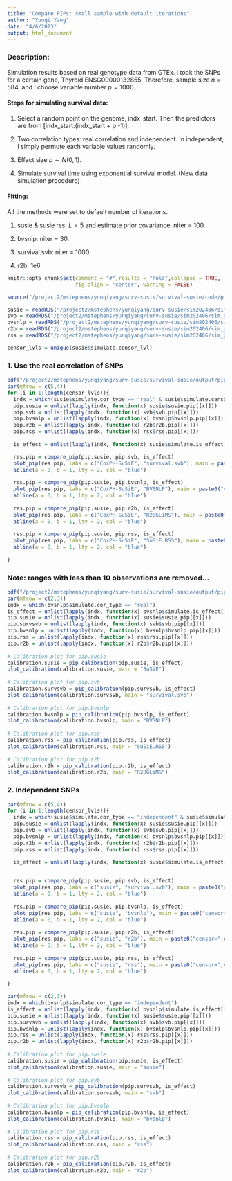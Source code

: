```yaml
---
title: "Compare PIPs: small sample with default iterations"
author: "Yunqi Yang"
date: "4/6/2023"
output: html_document
---
```


### Description:

Simulation results based on real genotype data from GTEx. I took the SNPs for a certain gene, Thyroid.ENSG00000132855. Therefore, sample size $n=584$, and I choose variable number $p=1000$.

#### Steps for simulating survival data:

1. Select a random point on the genome, indx_start. Then the predictors are from [indx_start:(indx_start + p -1)]. 

2. Two correlation types: real correlation and independent. In independent, I simply permute each variable values randomly.

3. Effect size $b\sim N(0,1)$.

4. Simulate survival time using exponential survival model. (New data simulation procedure)


#### Fitting:

All the methods were set to default number of iterations. 

1. susie & susie rss: $L=5$ and estimate prior covariance. niter = 100. 

2. bvsnlp: niter = 30.

3. survival.svb: niter = 1000

4. r2b: 1e6


```r
knitr::opts_chunk$set(comment = "#",results = "hold",collapse = TRUE,
                      fig.align = "center", warning = FALSE)
```

```r
source("/project2/mstephens/yunqiyang/surv-susie/survival-susie/code/pip.R")
```

```r
susie = readRDS("/project2/mstephens/yunqiyang/surv-susie/sim202406/sim_gtex_default_iter/susie.rds")
svb = readRDS("/project2/mstephens/yunqiyang/surv-susie/sim202406/sim_gtex_default_iter/svb.rds")
bvsnlp = readRDS("/project2/mstephens/yunqiyang/surv-susie/sim202406/sim_gtex_default_iter/bvsnlp.rds")
r2b = readRDS("/project2/mstephens/yunqiyang/surv-susie/sim202406/sim_gtex_default_iter/r2b.rds")
rss = readRDS("/project2/mstephens/yunqiyang/surv-susie/sim202406/sim_gtex_default_iter/rss.rds")
```

```r
censor_lvls = unique(susie$simulate.censor_lvl)
```

### 1. Use the real correlation of SNPs
```r
pdf("/project2/mstephens/yunqiyang/surv-susie/survival-susie/output/pip_gtex.pdf", width= 12, height = 18)
par(mfrow = c(5,4))
for (i in 1:length(censor_lvls)){
  indx = which(susie$simulate.cor_type == "real" & susie$simulate.censor_lvl == censor_lvls[i])
  pip.susie = unlist(lapply(indx, function(x) susie$susie.pip[[x]]))
  pip.svb = unlist(lapply(indx, function(x) svb$svb.pip[[x]]))
  pip.bvsnlp = unlist(lapply(indx, function(x) bvsnlp$bvsnlp.pip[[x]]))
  pip.r2b = unlist(lapply(indx, function(x) r2b$r2b.pip[[x]]))
  pip.rss = unlist(lapply(indx, function(x) rss$rss.pip[[x]]))
  
  is_effect = unlist(lapply(indx, function(x) susie$simulate.is_effect[[x]]))

  res.pip = compare_pip(pip.susie, pip.svb, is_effect)
  plot_pip(res.pip, labs = c("CoxPH-SuSiE", "survival.svb"), main = paste0("censor=",censor_lvls[i]))
  abline(a = 0, b = 1, lty = 2, col = "blue")
  
  res.pip = compare_pip(pip.susie, pip.bvsnlp, is_effect)
  plot_pip(res.pip, labs = c("CoxPH-SuSiE", "BVSNLP"), main = paste0("censor=",censor_lvls[i]))
  abline(a = 0, b = 1, lty = 2, col = "blue")
  
  res.pip = compare_pip(pip.susie, pip.r2b, is_effect)
  plot_pip(res.pip, labs = c("CoxPH-SuSiE", "R2BGLiMS"), main = paste0("censor=",censor_lvls[i]))
  abline(a = 0, b = 1, lty = 2, col = "blue")
  
  res.pip = compare_pip(pip.susie, pip.rss, is_effect)
  plot_pip(res.pip, labs = c("CoxPH-SuSiE", "SuSiE.RSS"), main = paste0("censor=",censor_lvls[i]))
  abline(a = 0, b = 1, lty = 2, col = "blue")
  
}
```


### Note: ranges with less than 10 observations are removed...

```r
pdf("/project2/mstephens/yunqiyang/surv-susie/survival-susie/output/pip_gtex_calibration.pdf", width= 12, height = 8)
par(mfrow = c(2,3))
indx = which(bvsnlp$simulate.cor_type == "real")
is_effect = unlist(lapply(indx, function(x) bvsnlp$simulate.is_effect[[x]]))
pip.susie = unlist(lapply(indx, function(x) susie$susie.pip[[x]]))
pip.survsvb = unlist(lapply(indx, function(x) svb$svb.pip[[x]]))
pip.bvsnlp = unlist(lapply(indx, function(x) bvsnlp$bvsnlp.pip[[x]]))
pip.rss = unlist(lapply(indx, function(x) rss$rss.pip[[x]]))
pip.r2b = unlist(lapply(indx, function(x) r2b$r2b.pip[[x]]))
  
# Calibration plot for pip.susie
calibration.susie = pip_calibration(pip.susie, is_effect)
plot_calibration(calibration.susie, main = "SuSiE")
  
# Calibration plot for pip.svb
calibration.survsvb = pip_calibration(pip.survsvb, is_effect)
plot_calibration(calibration.survsvb, main = "survival.svb")
  
# Calibration plot for pip.bvsnlp
calibration.bvsnlp = pip_calibration(pip.bvsnlp, is_effect)
plot_calibration(calibration.bvsnlp, main = "BVSNLP")
  
# Calibration plot for pip.rss
calibration.rss = pip_calibration(pip.rss, is_effect)
plot_calibration(calibration.rss, main = "SuSiE.RSS")
  
# Calibration plot for pip.r2b
calibration.r2b = pip_calibration(pip.r2b, is_effect)
plot_calibration(calibration.r2b, main = "R2BGLiMS")

```

### 2. Independent SNPs

```r
par(mfrow = c(5,4))
for (i in 1:length(censor_lvls)){
  indx = which(susie$simulate.cor_type == "independent" & susie$simulate.censor_lvl == censor_lvls[i])
  pip.susie = unlist(lapply(indx, function(x) susie$susie.pip[[x]]))
  pip.svb = unlist(lapply(indx, function(x) svb$svb.pip[[x]]))
  pip.bvsnlp = unlist(lapply(indx, function(x) bvsnlp$bvsnlp.pip[[x]]))
  pip.r2b = unlist(lapply(indx, function(x) r2b$r2b.pip[[x]]))
  pip.rss = unlist(lapply(indx, function(x) rss$rss.pip[[x]]))
  
  is_effect = unlist(lapply(indx, function(x) susie$simulate.is_effect[[x]]))


  res.pip = compare_pip(pip.susie, pip.svb, is_effect)
  plot_pip(res.pip, labs = c("susie", "survival.svb"), main = paste0("censor=",censor_lvls[i]))
  abline(a = 0, b = 1, lty = 2, col = "blue")
  
  res.pip = compare_pip(pip.susie, pip.bvsnlp, is_effect)
  plot_pip(res.pip, labs = c("susie", "bvsnlp"), main = paste0("censor=",censor_lvls[i]))
  abline(a = 0, b = 1, lty = 2, col = "blue")
  
  res.pip = compare_pip(pip.susie, pip.r2b, is_effect)
  plot_pip(res.pip, labs = c("susie", "r2b"), main = paste0("censor=",censor_lvls[i]))
  abline(a = 0, b = 1, lty = 2, col = "blue")
  
  res.pip = compare_pip(pip.susie, pip.rss, is_effect)
  plot_pip(res.pip, labs = c("susie", "rss"), main = paste0("censor=",censor_lvls[i]))
  abline(a = 0, b = 1, lty = 2, col = "blue")
  
}
```

```r
par(mfrow = c(2,3))
indx = which(bvsnlp$simulate.cor_type == "independent")
is_effect = unlist(lapply(indx, function(x) bvsnlp$simulate.is_effect[[x]]))
pip.susie = unlist(lapply(indx, function(x) susie$susie.pip[[x]]))
pip.survsvb = unlist(lapply(indx, function(x) svb$svb.pip[[x]]))
pip.bvsnlp = unlist(lapply(indx, function(x) bvsnlp$bvsnlp.pip[[x]]))
pip.rss = unlist(lapply(indx, function(x) rss$rss.pip[[x]]))
pip.r2b = unlist(lapply(indx, function(x) r2b$r2b.pip[[x]]))
  
# Calibration plot for pip.susie
calibration.susie = pip_calibration(pip.susie, is_effect)
plot_calibration(calibration.susie, main = "susie")
  
# Calibration plot for pip.svb
calibration.survsvb = pip_calibration(pip.survsvb, is_effect)
plot_calibration(calibration.survsvb, main = "svb")
  
# Calibration plot for pip.bvsnlp
calibration.bvsnlp = pip_calibration(pip.bvsnlp, is_effect)
plot_calibration(calibration.bvsnlp, main = "bvsnlp")
  
# Calibration plot for pip.rss
calibration.rss = pip_calibration(pip.rss, is_effect)
plot_calibration(calibration.rss, main = "rss")
  
# Calibration plot for pip.r2b
calibration.r2b = pip_calibration(pip.r2b, is_effect)
plot_calibration(calibration.r2b, main = "r2b")

```
